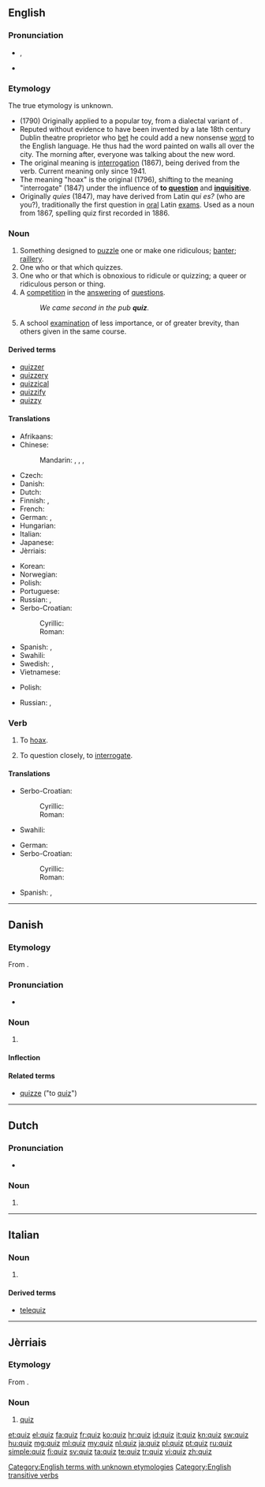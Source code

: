 {{also|Quiz}}
==English==
{{wikipedia}}

===Pronunciation===
* {{IPA|/kwɪz/}}, {{X-SAMPA|/kwIz/}}
* {{rhymes|ɪz}}

===Etymology===
The true etymology is unknown. 
{{rel-top|proposed etymologies:}}
* (1790) Originally applied to a popular toy, from a dialectal variant of {{term|whiz|lang=en}}.
* Reputed without evidence to have been invented by a late 18th century Dublin theatre proprietor who [[bet]] he could add a new nonsense [[word]] to the English language. He thus had the word painted on walls all over the city. The morning after, everyone was talking about the new word.
* The original meaning is [[interrogation]] (1867), being derived from the verb. Current meaning only since 1941.
* The meaning "hoax" is the original (1796), shifting to the meaning "interrogate" (1847) under the influence of '''to [[question]]''' and '''[[inquisitive]]'''.
* Originally ''quies'' (1847), may have derived from Latin ''qui es?'' (who are you?), traditionally the first question in [[oral]] Latin [[exam]]s. Used as a noun from 1867, spelling quiz first recorded in 1886.
{{rel-bottom}}

===Noun===
{{en-noun|quizzes}}

# Something designed to [[puzzle]] one or make one ridiculous; [[banter]]; [[raillery]].
# One who or that which quizzes.
# One who or that which is obnoxious to ridicule or quizzing; a queer or ridiculous person or thing.
# A [[competition]] in the [[answer]]ing of [[question]]s.
#: ''We came second in the pub '''quiz'''.''
# A school [[examination]] of less importance, or of greater brevity, than others given in the same course.

====Derived terms====
* [[quizzer]]
* [[quizzery]]
* [[quizzical]]
* [[quizzify]]
* [[quizzy]]

====Translations====
{{trans-top|competition in the answering of questions}}
* Afrikaans: {{t-|af|vasvrawedstryd}}
* Chinese:
*: Mandarin: {{t|cmn|測驗|sc=Hani}}, {{t|cmn|测验|tr=cèyàn|sc=Hani}}, {{t|cmn|競猜|sc=Hani}}, {{t|cmn|竞猜|tr=jìngcāi|sc=Hani}}
* Czech: {{t-|cs|kvíz|m}}
* Danish: {{t-|da|quiz|c}}
* Dutch: {{t+|nl|quiz}}
* Finnish: {{t-|fi|tietovisa}}, {{t-|fi|tietokilpailu}}
* French: {{t+|fr|quiz|m}}
* German: {{t+|de|Quiz|n}}, {{t-|de|Ratespiel|n}}
* Hungarian: {{t+|hu|kvíz}}
* Italian: {{t+|it|quiz|m}}
* Japanese: {{t-|ja|クイズ|tr=kuizu}}
* Jèrriais: {{tø|roa-jer|quiz|m}}
{{trans-mid}}
* Korean: {{t+|ko|퀴즈|tr=kwijeu|sc=Hang}}
* Norwegian: {{t-|no|quiz}}
* Polish: {{t-|pl|turniej|m}}
* Portuguese: {{t+|pt|quiz|m}}
* Russian: {{t+|ru|викторина|f|tr=viktorína|sc=Cyrl}}, {{t-|ru|квиз|m|tr=kviz|sc=Cyrl}}
* Serbo-Croatian:
*: Cyrillic: {{t-|sh|квиз|m|sc=Cyrl}}
*: Roman: {{t-|sh|kviz|m}}
* Spanish: {{t+|es|prueba|f}}, {{t-|es|quiz|m}}
* Swahili: {{t+|sw|chemsha bongo}}
* Swedish: {{t-|sv|frågesport|c}}, {{t-|sv|frågespel|n}}
* Vietnamese: {{t+|vi|thi}}<!--put this on the Vietnamese page: (meaning [[Test#Noun|test]])-->
{{trans-bottom}}

{{trans-top|a school examination of less importance}}
* Polish: {{t+|pl|kartkówka|f}}
{{trans-mid}}
* Russian: {{qualifier|коро́ткий}} {{t+|ru|тест|m|tr=tɛst|sc=Cyrl}}, {{t|ru|контрольная работа|f|tr=kontrólʹnaja rabóta|sc=Cyrl}}
{{trans-bottom}}

===Verb===
{{en-verb|quiz|z|es}}

# {{transitive|archaic}} To [[hoax]].
# {{transitive}} To question closely, to [[interrogate]].

====Translations====
{{trans-top|hoax}}
* Serbo-Croatian:
*: Cyrillic: {{t-|sh|шалити се}}
*: Roman: {{t-|sh|šaliti se}}
{{trans-mid}}
* Swahili: {{t+|sw|chemsha bongo}}
{{trans-bottom}}

{{trans-top|interrogate}}
* German: {{t+|de|ausfragen}}
* Serbo-Croatian:
*: Cyrillic: {{t-|sh|испитивати}}
*: Roman: {{t-|sh|ispitivati}}
{{trans-mid}}
* Spanish: {{t+|es|probar}}, {{t+|es|examinar}}
{{trans-bottom}}

[[Category:English terms with unknown etymologies]]
[[Category:English transitive verbs]]

----

==Danish==

===Etymology===
From {{etyl|en|da}} {{term|quiz|lang=en}}.

===Pronunciation===
* {{IPA|/kvis/|[kʰvis]|lang=da}}

===Noun===
{{da-noun|stem=quizz|en|er}}

# {{l|en|quiz}} {{gloss|competition in the answering of questions}}

====Inflection====
{{da-noun-infl|stem=quizz|en|er|4=quiz'}}

====Related terms====
* [[quizze]] ("to [[quiz#English|quiz]]")

----

==Dutch==

===Pronunciation===
* {{audio|Nl-quiz.ogg|Audio}}

===Noun===
{{nl-noun|m|quizzen|quizje}}

# {{l|en|quiz}}

----

==Italian==

===Noun===
{{head|it|noun|g=m}} {{inv}}

# {{l|en|quiz}}

====Derived terms====
* [[telequiz]]

----

==Jèrriais==

===Etymology===
From {{etyl|en|roa-jer}} {{term|quiz|lang=en}}.

===Noun===
{{roa-jer-noun|m}}

# [[#English|quiz]]

[[et:quiz]]
[[el:quiz]]
[[fa:quiz]]
[[fr:quiz]]
[[ko:quiz]]
[[hr:quiz]]
[[id:quiz]]
[[it:quiz]]
[[kn:quiz]]
[[sw:quiz]]
[[hu:quiz]]
[[mg:quiz]]
[[ml:quiz]]
[[my:quiz]]
[[nl:quiz]]
[[ja:quiz]]
[[pl:quiz]]
[[pt:quiz]]
[[ru:quiz]]
[[simple:quiz]]
[[fi:quiz]]
[[sv:quiz]]
[[ta:quiz]]
[[te:quiz]]
[[tr:quiz]]
[[vi:quiz]]
[[zh:quiz]]